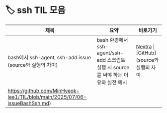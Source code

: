 # 🏷️ ssh TIL 모음

| 제목 | 요약 | 바로가기 |
|------|------|----------|
| bash에서 ssh-agent, ssh-add issue (source와 실행의 차이) | bash 환경에서 ssh-agent/ssh-add 스크립트 실행 시 source를 써야 하는 이유와 실전 예시 | [Nextra](/til/til-2025/til-07/06-issueBashSsh) \| [GitHub](source와 실행의 차이
https://github.com/MinHyeok-lee1/TIL/blob/main/2025/07/06-issueBashSsh.md) |
